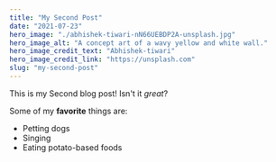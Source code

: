 ```yaml
---
title: "My Second Post"
date: "2021-07-23"
hero_image: "./abhishek-tiwari-nN66UEBDP2A-unsplash.jpg"
hero_image_alt: "A concept art of a wavy yellow and white wall."
hero_image_credit_text: "Abhishek-tiwari"
hero_image_credit_link: "https://unsplash.com"
slug: "my-second-post"
---
```


This is my Second blog post! Isn't it *great*?

Some of my **favorite** things are:

* Petting dogs
* Singing
* Eating potato-based foods